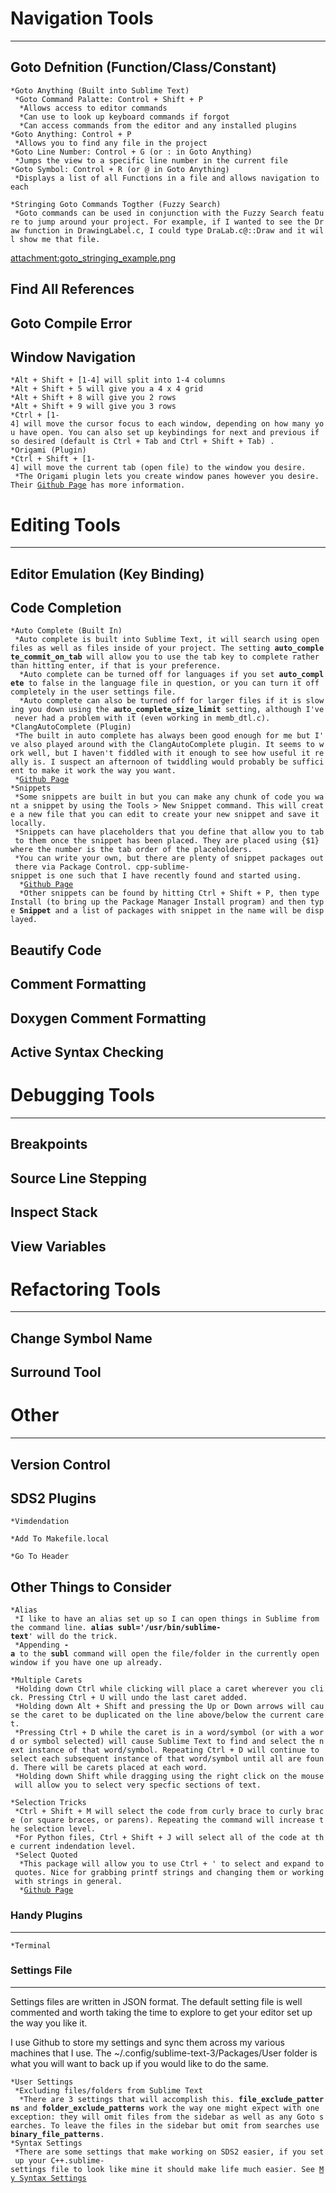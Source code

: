 = Navigation Tools =

-----

== Goto Defnition (Function/Class/Constant) ==

 *Goto Anything (Built into Sublime Text)
  *Goto Command Palatte: Control + Shift + P
   *Allows access to editor commands
   *Can use to look up keyboard commands if forgot
   *Can access commands from the editor and any installed plugins
 *Goto Anything: Control + P
  *Allows you to find any file in the project
 *Goto Line Number: Control + G (or : in Goto Anything)
  *Jumps the view to a specific line number in the current file
 *Goto Symbol: Control + R (or @ in Goto Anything)
  *Displays a list of all Functions in a file and allows navigation to each

 *Stringing Goto Commands Togther (Fuzzy Search)
  *Goto commands can be used in conjunction with the Fuzzy Search feature to jump around your project. For example, if I wanted to see the Draw function in DrawingLabel.c, I could type DraLab.c@::Draw and it will show me that file.

attachment:goto_stringing_example.png

== Find All References ==

== Goto Compile Error ==

== Window Navigation ==

 *Alt + Shift + [1-4] will split into 1-4 columns
 *Alt + Shift + 5 will give you a 4 x 4 grid
 *Alt + Shift + 8 will give you 2 rows
 *Alt + Shift + 9 will give you 3 rows
 *Ctrl + [1-4] will move the cursor focus to each window, depending on how many you have open. You can also set up keybindings for next and previous if so desired (default is Ctrl + Tab and Ctrl + Shift + Tab) .
 *Origami (Plugin)
 *Ctrl + Shift + [1-4] will move the current tab (open file) to the window you desire.
  *The Origami plugin lets you create window panes however you desire. Their [https://github.com/SublimeText/Origami Github Page] has more information.

= Editing Tools =

-----

== Editor Emulation (Key Binding) ==

== Code Completion ==
 *Auto Complete (Built In)
  *Auto complete is built into Sublime Text, it will search using open files as well as files inside of your project. The setting '''auto_complete_commit_on_tab''' will allow you to use the tab key to complete rather than hitting enter, if that is your preference.
   *Auto complete can be turned off for languages if you set '''auto_complete''' to false in the language file in question, or you can turn it off completely in the user settings file.
   *Auto complete can also be turned off for larger files if it is slowing you down using the '''auto_complete_size_limit''' setting, although I've never had a problem with it (even working in memb_dtl.c).
 *ClangAutoComplete (Plugin)
  *The built in auto complete has always been good enough for me but I've also played around with the ClangAutoComplete plugin. It seems to work well, but I haven't fiddled with it enough to see how useful it really is. I suspect an afternoon of twiddling would probably be sufficient to make it work the way you want.
  *[https://github.com/pl-ca/ClangAutoComplete Github Page]
 *Snippets
  *Some snippets are built in but you can make any chunk of code you want a snippet by using the Tools > New Snippet command. This will create a new file that you can edit to create your new snippet and save it locally.
  *Snippets can have placeholders that you define that allow you to tab to them once the snippet has been placed. They are placed using {$1} where the number is the tab order of the placeholders.
  *You can write your own, but there are plenty of snippet packages out there via Package Control. cpp-sublime-snippet is one such that I have recently found and started using.
   *[https://github.com/Rapptz/cpp-sublime-snippet Github Page]
   *Other snippets can be found by hitting Ctrl + Shift + P, then type Install (to bring up the Package Manager Install program) and then type '''Snippet''' and a list of packages with snippet in the name will be displayed.

== Beautify Code ==

== Comment Formatting ==

== Doxygen Comment Formatting ==

== Active Syntax Checking ==

= Debugging Tools =

-----

== Breakpoints ==

== Source Line Stepping ==

== Inspect Stack ==

== View Variables ==

= Refactoring Tools =

-----

== Change Symbol Name ==

== Surround Tool ==

= Other =

-----

== Version Control ==

== SDS2 Plugins ==

 *Vimdendation

 *Add To Makefile.local

 *Go To Header

== Other Things to Consider ==

 *Alias
  *I like to have an alias set up so I can open things in Sublime from the command line. '''alias subl='/usr/bin/sublime-text'''' will do the trick.
  *Appending '''-a''' to the '''subl''' command will open the file/folder in the currently open window if you have one up already.

 *Multiple Carets
  *Holding down Ctrl while clicking will place a caret wherever you click. Pressing Ctrl + U will undo the last caret added.
  *Holding down Alt + Shift and pressing the Up or Down arrows will cause the caret to be duplicated on the line above/below the current caret.
  *Pressing Ctrl + D while the caret is in a word/symbol (or with a word or symbol selected) will cause Sublime Text to find and select the next instance of that word/symbol. Repeating Ctrl + D will continue to select each subsequent instance of that word/symbol until all are found. There will be carets placed at each word.
  *Holding down Shift while dragging using the right click on the mouse will allow you to select very specfic sections of text.

 *Selection Tricks
  *Ctrl + Shift + M will select the code from curly brace to curly brace (or square braces, or parens). Repeating the command will increase the selection level.
  *For Python files, Ctrl + Shift + J will select all of the code at the current indendation level.
  *Select Quoted
   *This package will allow you to use Ctrl + ' to select and expand to quotes. Nice for grabbing printf strings and changing them or working with strings in general.
   *[https://github.com/int3h/SublimeSelectQuoted Github Page]

=== Handy Plugins ===
-----
 *Terminal

=== Settings File ===
-----
Settings files are written in JSON format. The default setting file is well commented and worth taking the time to explore to get your editor set up the way you like it.

I use Github to store my settings and sync them across my various machines that I use. The ~/.config/sublime-text-3/Packages/User folder is what you will want to back up if you would like to do the same.

 *User Settings
  *Excluding files/folders from Sublime Text
   *There are 3 settings that will accomplish this. '''file_exclude_patterns''' and '''folder_exclude_patterns''' work the way one might expect with one exception: they will omit files from the sidebar as well as any Goto searches. To leave the files in the sidebar but omit from searches use '''binary_file_patterns'''.
 *Syntax Settings
  *There are some settings that make working on SDS2 easier, if you set up your C++.sublime-settings file to look like mine it should make life much easier. See [http://lucky.dsndata.com/cgi-bin/moin.cgi/JoshDonnerCandC++SyntaxSettings My Syntax Settings]